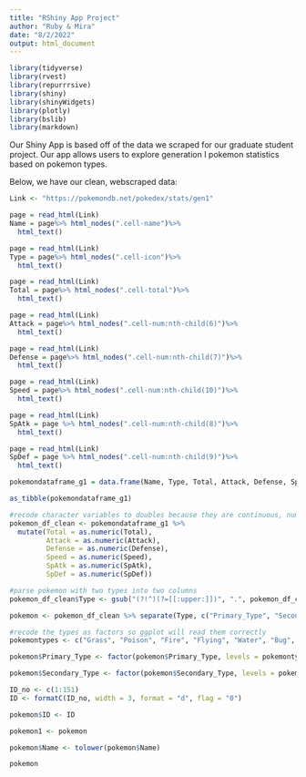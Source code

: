 ```yaml
---
title: "RShiny App Project"
author: "Ruby & Mira"
date: "8/2/2022"
output: html_document
---
```


```r
library(tidyverse)
library(rvest)
library(repurrrsive)
library(shiny)
library(shinyWidgets)
library(plotly)
library(bslib)
library(markdown)
```

Our Shiny App is based off of the data we scraped for our graduate student project. Our app allows users to explore generation I pokemon statistics based on pokemon types. 

Below, we have our clean, webscraped data:

``` r
Link <- "https://pokemondb.net/pokedex/stats/gen1"

page = read_html(Link)
Name = page%>% html_nodes(".cell-name")%>%
  html_text()

page = read_html(Link)
Type = page%>% html_nodes(".cell-icon")%>%
  html_text()

page = read_html(Link)
Total = page%>% html_nodes(".cell-total")%>%
  html_text()

page = read_html(Link)
Attack = page%>% html_nodes(".cell-num:nth-child(6)")%>%
  html_text()

page = read_html(Link)
Defense = page%>% html_nodes(".cell-num:nth-child(7)")%>%
  html_text()

page = read_html(Link)
Speed = page%>% html_nodes(".cell-num:nth-child(10)")%>%
  html_text()

page = read_html(Link)
SpAtk = page %>% html_nodes(".cell-num:nth-child(8)")%>%
  html_text()

page = read_html(Link)
SpDef = page %>% html_nodes(".cell-num:nth-child(9)")%>%
  html_text()

pokemondataframe_g1 = data.frame(Name, Type, Total, Attack, Defense, SpAtk, SpDef, Speed)

as_tibble(pokemondataframe_g1)

#recode character variables to doubles because they are continuous, numerical variables
pokemon_df_clean <- pokemondataframe_g1 %>%
  mutate(Total = as.numeric(Total),
         Attack = as.numeric(Attack),
         Defense = as.numeric(Defense),
         Speed = as.numeric(Speed),
         SpAtk = as.numeric(SpAtk),
         SpDef = as.numeric(SpDef))

#parse pokemon with two types into two columns
pokemon_df_clean$Type <- gsub("(?!^)(?=[[:upper:]])", ".", pokemon_df_clean$Type, perl=T)

pokemon <- pokemon_df_clean %>% separate(Type, c("Primary_Type", "Secondary_Type"), extra = "merge", fill = "right")

#recode the types as factors so ggplot will read them correctly
pokemontypes <- c("Grass", "Poison", "Fire", "Flying", "Water", "Bug", "Normal", "Electric", "Ground", "Fighting", "Fairy", "Psychic", "Rock", "Steel", "Ice", "Ghost", "Dragon")

pokemon$Primary_Type <- factor(pokemon$Primary_Type, levels = pokemontypes)

pokemon$Secondary_Type <- factor(pokemon$Secondary_Type, levels = pokemontypes)

ID_no <- c(1:151)
ID <- formatC(ID_no, width = 3, format = "d", flag = "0")

pokemon$ID <- ID

pokemon1 <- pokemon

pokemon$Name <- tolower(pokemon$Name)

pokemon
```

